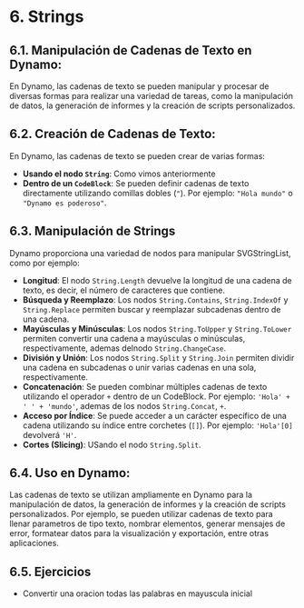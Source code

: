 # 6. Strings

## 6.1. Manipulación de Cadenas de Texto en Dynamo:

En Dynamo, las cadenas de texto se pueden manipular y procesar de diversas 
formas para realizar una variedad de tareas, como la manipulación de datos, 
la generación de informes y la creación de scripts personalizados.

## 6.2. Creación de Cadenas de Texto:

En Dynamo, las cadenas de texto se pueden crear de varias formas:

* **Usando el nodo `String`**: Como vimos anteriormente
* **Dentro de un `CodeBlock`**: Se pueden definir cadenas de texto directamente 
utilizando comillas dobles (`"`). Por ejemplo: `"Hola mundo"` o `"Dynamo es poderoso"`.

## 6.3. Manipulación de Strings
Dynamo proporciona una variedad de nodos para manipular SVGStringList, como por ejemplo:

* **Longitud**: El nodo `String.Length` devuelve la longitud de una cadena de texto, es decir, 
el número de caracteres que contiene.
* **Búsqueda y Reemplazo**: Los nodos `String.Contains`, `String.IndexOf` y `String.Replace` 
permiten buscar y reemplazar subcadenas dentro de una cadena.
* **Mayúsculas y Minúsculas**: Los nodos `String.ToUpper` y `String.ToLower` permiten convertir 
una cadena a mayúsculas o minúsculas, respectivamente, ademas delnodo `String.ChangeCase`.
* **División y Unión**: Los nodos `String.Split` y `String.Join` permiten dividir 
una cadena en subcadenas o unir varias cadenas en una sola, respectivamente.
* **Concatenación**: Se pueden combinar múltiples cadenas de texto utilizando el operador `+` dentro de un CodeBlock. 
Por ejemplo: `'Hola' + ' ' + 'mundo'`, ademas de los nodos `String.Concat`, `+`.
* **Acceso por Índice**: Se puede acceder a un carácter específico de una cadena 
utilizando su índice entre corchetes (`[]`). Por ejemplo: `'Hola'[0]` devolverá `'H'`.
* **Cortes (Slicing)**: USando el nodo `String.Split`.

## 6.4. Uso en Dynamo:

Las cadenas de texto se utilizan ampliamente en Dynamo para la manipulación de datos, 
la generación de informes y la creación de scripts personalizados.
Por ejemplo, se pueden utilizar cadenas de texto para llenar parametros de tipo texto, 
nombrar elementos, generar mensajes de error, formatear datos para la visualización y exportación, 
entre otras aplicaciones.


## 6.5. Ejercicios
* Convertir una oracion todas las palabras en mayuscula inicial
